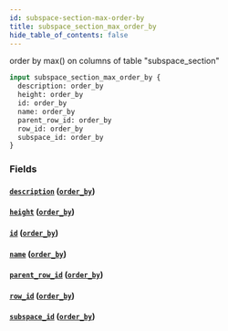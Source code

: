 ```yaml
---
id: subspace-section-max-order-by
title: subspace_section_max_order_by
hide_table_of_contents: false
---
```


order by max() on columns of table "subspace_section"

```graphql
input subspace_section_max_order_by {
  description: order_by
  height: order_by
  id: order_by
  name: order_by
  parent_row_id: order_by
  row_id: order_by
  subspace_id: order_by
}
```

### Fields

#### [`description`](#) ([`order_by`](../enums/order-by))

#### [`height`](#) ([`order_by`](../enums/order-by))

#### [`id`](#) ([`order_by`](../enums/order-by))

#### [`name`](#) ([`order_by`](../enums/order-by))

#### [`parent_row_id`](#) ([`order_by`](../enums/order-by))

#### [`row_id`](#) ([`order_by`](../enums/order-by))

#### [`subspace_id`](#) ([`order_by`](../enums/order-by))
